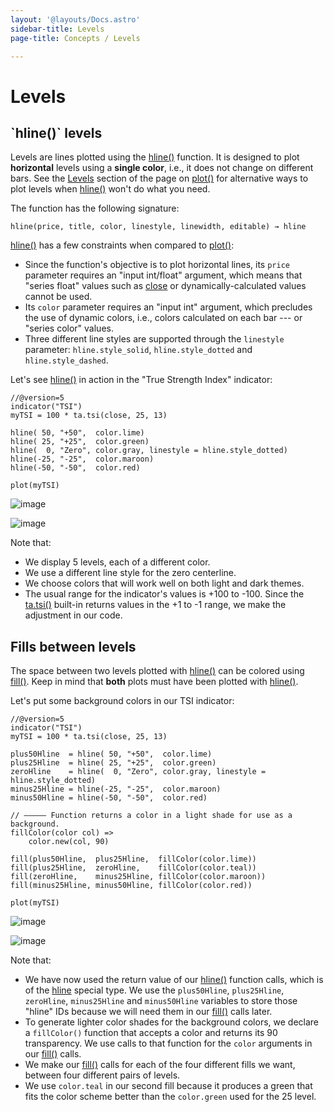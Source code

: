 ```yaml
---
layout: '@layouts/Docs.astro'
sidebar-title: Levels
page-title: Concepts / Levels

---
```


# Levels 



## \`hline()\` levels

Levels are lines plotted using the
[hline()](https://www.tradingview.com/pine-script-reference/v5/#fun_hline)
function. It is designed to plot **horizontal** levels using a **single
color**, i.e., it does not change on different bars. See the
[Levels](/pine-script-docs/concepts/plots#levels) section of the
page on
[plot()](https://www.tradingview.com/pine-script-reference/v5/#plot) for
alternative ways to plot levels when
[hline()](https://www.tradingview.com/pine-script-reference/v5/#fun_hline)
won\'t do what you need.

The function has the following signature:

``` text
hline(price, title, color, linestyle, linewidth, editable) → hline
```

[hline()](https://www.tradingview.com/pine-script-reference/v5/#fun_hline)
has a few constraints when compared to
[plot()](https://www.tradingview.com/pine-script-reference/v5/#fun_plot):

-   Since the function\'s objective is to plot horizontal lines, its
    `price` parameter requires an \"input int/float\" argument, which
    means that \"series float\" values such as
    [close](https://www.tradingview.com/pine-script-reference/v5/#var_close)
    or dynamically-calculated values cannot be used.
-   Its `color` parameter requires an \"input int\" argument, which
    precludes the use of dynamic colors, i.e., colors calculated on each
    bar --- or \"series color\" values.
-   Three different line styles are supported through the `linestyle`
    parameter: `hline.style_solid`, `hline.style_dotted` and
    `hline.style_dashed`.

Let\'s see
[hline()](https://www.tradingview.com/pine-script-reference/v5/#fun_hline)
in action in the \"True Strength Index\" indicator:

``` pine
//@version=5
indicator("TSI")
myTSI = 100 * ta.tsi(close, 25, 13)

hline( 50, "+50",  color.lime)
hline( 25, "+25",  color.green)
hline(  0, "Zero", color.gray, linestyle = hline.style_dotted)
hline(-25, "-25",  color.maroon)
hline(-50, "-50",  color.red)

plot(myTSI)
```

![image](@assets/concepts/Levels-HlineLevels-01.png)

![image](@assets/concepts/Levels-HlineLevels-02.png)

Note that:

-   We display 5 levels, each of a different color.
-   We use a different line style for the zero centerline.
-   We choose colors that will work well on both light and dark themes.
-   The usual range for the indicator\'s values is +100 to -100. Since
    the
    [ta.tsi()](https://www.tradingview.com/pine-script-reference/v5/#fun_ta%7Bdot%7Dtsi)
    built-in returns values in the +1 to -1 range, we make the
    adjustment in our code.

## Fills between levels

The space between two levels plotted with
[hline()](https://www.tradingview.com/pine-script-reference/v5/#fun_hline)
can be colored using
[fill()](https://www.tradingview.com/pine-script-reference/v5/#fun_fill).
Keep in mind that **both** plots must have been plotted with
[hline()](https://www.tradingview.com/pine-script-reference/v5/#fun_hline).

Let\'s put some background colors in our TSI indicator:

``` pine
//@version=5
indicator("TSI")
myTSI = 100 * ta.tsi(close, 25, 13)

plus50Hline  = hline( 50, "+50",  color.lime)
plus25Hline  = hline( 25, "+25",  color.green)
zeroHline    = hline(  0, "Zero", color.gray, linestyle = hline.style_dotted)
minus25Hline = hline(-25, "-25",  color.maroon)
minus50Hline = hline(-50, "-50",  color.red)

// ————— Function returns a color in a light shade for use as a background.
fillColor(color col) =>
    color.new(col, 90)

fill(plus50Hline,  plus25Hline,  fillColor(color.lime))
fill(plus25Hline,  zeroHline,    fillColor(color.teal))
fill(zeroHline,    minus25Hline, fillColor(color.maroon))
fill(minus25Hline, minus50Hline, fillColor(color.red))

plot(myTSI)
```

![image](@assets/concepts/Levels-FillBetweenLevels-01.png)

![image](@assets/concepts/Levels-FillBetweenLevels-02.png)

Note that:

-   We have now used the return value of our
    [hline()](https://www.tradingview.com/pine-script-reference/v5/#fun_hline)
    function calls, which is of the
    [hline](/pine-script-docs/language/type-system#plot-and-hline) special type. We use the `plus50Hline`, `plus25Hline`,
    `zeroHline`, `minus25Hline` and `minus50Hline` variables to store
    those \"hline\" IDs because we will need them in our
    [fill()](https://www.tradingview.com/pine-script-reference/v5/#fun_fill)
    calls later.
-   To generate lighter color shades for the background colors, we
    declare a `fillColor()` function that accepts a color and returns
    its 90 transparency. We use calls to that function for the `color`
    arguments in our
    [fill()](https://www.tradingview.com/pine-script-reference/v5/#fun_fill)
    calls.
-   We make our
    [fill()](https://www.tradingview.com/pine-script-reference/v5/#fun_fill)
    calls for each of the four different fills we want, between four
    different pairs of levels.
-   We use `color.teal` in our second fill because it produces a green
    that fits the color scheme better than the `color.green` used for
    the 25 level.


